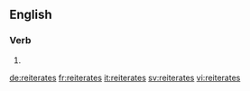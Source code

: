 ==English==

===Verb===
{{head|en|verb form}}

# {{en-third-person singular of|reiterate}}

[[de:reiterates]]
[[fr:reiterates]]
[[it:reiterates]]
[[sv:reiterates]]
[[vi:reiterates]]